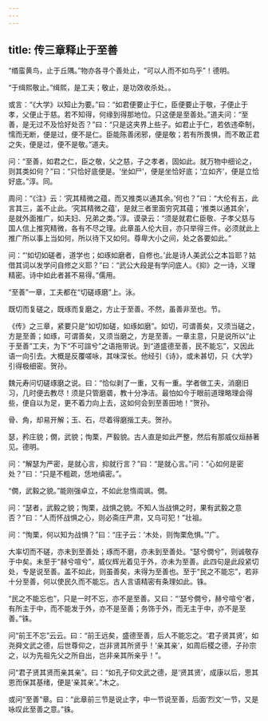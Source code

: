 ```yaml
---
---
---
```

title: 传三章释止于至善
---







“缗蛮黄鸟，止于丘隅。”物亦各寻个善处止，“可以人而不如鸟乎”！德明。

“于缉熙敬止。”缉熙，是工夫；敬止，是功效收杀处。。

或言：“《大学》以知止为要。”曰：“如君便要止于仁，臣便要止于敬，子便止于孝，父便止于慈。若不知得，何缘到得那地位。只这便是至善处。”道夫问：“至善，是无过不及恰好处否？”曰：“只是这夹界上些子。如君止于仁，若依违牵制，懦而无断，便是过，便不是仁。臣能陈善闭邪，便是敬；若有所畏惧，而不敢正君之失，便是过，便不是敬。”道夫。

问：“至善，如君之仁，臣之敬，父之慈，子之孝者，固如此。就万物中细论之，则其类如何？”曰：“只恰好底便是。‘坐如尸’，便是坐恰好底；‘立如齐’，便是立恰好底。”淳。同。

周问：“《注》云：‘究其精微之蕴，而又推类以通其余。’何也？”曰：“大伦有五，此言其三，盖不止此。‘究其精微之蕴’，是就三者里面穷究其蕴；‘推类以通其余’，是就外面推广，如夫妇、兄弟之类。”淳。谟录云：“须是就君仁臣敬、子孝父慈与国人信上推究精微，各有不尽之理。此章虽人伦大目，亦只举得三件。必须就此上推广所以事上当如何，所以待下又如何。尊卑大小之间，处之各要如此。”

问：“‘如切如磋者，道学也；如琢如磨者，自修也。’此是诗人美武公之本旨耶？姑借其词以发学问自修之义耶？”曰：“武公大段是有学问底人。《抑》之一诗，义理精密。诗中如此者甚不易得。”儒用。

“至善”一章，工夫都在“切磋琢磨”上。泳。

既切而复磋之，既琢而复磨之，方止于至善。不然，虽善非至也。节。

《传》之三章，紧要只是“如切如磋，如琢如磨”。如切，可谓善矣，又须当磋之，方是至善；如琢，可谓善矣，又须当磨之，方是至善。一章主意，只是说所以“止于至善”工夫，为下“不可諠兮”之语拖带说。到“道盛德至善，民不能忘”，又因此语一向引去。大概是反覆嗟咏，其味深长。他经引《诗》，或未甚切，只《大学》引得极细密。贺孙。

魏元寿问切磋琢磨之说。曰：“恰似剥了一重，又有一重。学者做工夫，消磨旧习，几时便去教尽！须是只管磨砻，教十分净洁。最怕如今于眼前道理略理会得些，便自以为足，更不着力向上去，这如何会到至善田地！”贺孙。

骨、角，却易开解；玉、石，尽着得磨揩工夫。贺孙。

瑟，矜庄貌；僩，武貌；恂栗，严毅貌。古人直是如此严整，然后有那威仪烜赫著见。德明。

问：“解瑟为严密，是就心言，抑就行言？”曰：“是就心言。”问：“心如何是密处？”曰：“只是不粗疏，恁地缜密。”。

“僩，武毅之貌。”能刚强卓立，不如此怠惰阘飒。僩。

问：“瑟者，武毅之貌；恂栗，战惧之貌。不知人当战惧之时，果有武毅之意否？”曰：“人而怀战惧之心，则必斋庄严肃，又乌可犯！”壮祖。

问：“恂栗，何以知为战惧？”曰：“庄子云：‘木处，则恂栗危惧。’”广。

大率切而不磋，亦未到至善处；琢而不磨，亦未到至善处。“瑟兮僩兮”，则诚敬存于中矣。未至于“赫兮喧兮”，威仪辉光着见于外，亦未为至善。此四句是此段紧切处，专是说至善。盖不如此，则虽善矣，未得为至善也。至于“民之不能忘”，若非十分至善，何以使民久而不能忘。古人言语精密有条理如此。铢。

“民之不能忘也”，只是一时不忘，亦不是至善。又曰：“‘瑟兮僩兮，赫兮喧兮’者，有所主于中，而不能发于外，亦不是至善；务饰于外，而无主于中，亦不是至善。”铢。

问“前王不忘”云云。曰：“前王远矣，盛德至善，后人不能忘之。‘君子贤其贤’，如尧舜文武之德，后世尊仰之，岂非贤其所贤乎！‘亲其亲’，如周后稷之德，子孙宗之，以为先祖先父之所自出，岂非亲其所亲乎！”。

问“君子贤其贤而亲其亲”。曰：“如孔子仰文武之德，是‘贤其贤’，成康以后，思其恩而保其基绪，便是‘亲其亲’。”木之。

或问“至善”章。曰：“此章前三节是说止字，中一节说至善，后面‘烈文’一节，又是咏叹此至善之意。”铢。